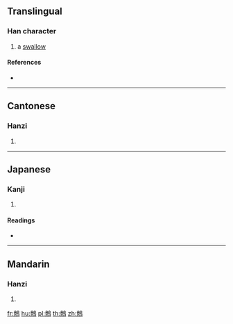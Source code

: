 {{character info/new}}
==Translingual==

===Han character===
{{Han char|rn=196|rad=鳥|as=13|sn=24|four=07327|canj=YPHAF}}

# a [[swallow]]

====References====
* {{Han ref|kx=1502.190|dkj=47384|dj=2032.010|hdz=74666.040|uh=9DFE|ud=40446|bh=F8DD|bd=63709}}

----

==Cantonese==

===Hanzi===
{{yue-hanzi|jyut=|y=yi3}}

# {{defn|lang=yue|sort=鳥13}}

----

==Japanese==

===Kanji===
{{ja-kanji|grade=|rs=鳥13}}

# {{defn|lang=ja|sort=鳥13}}

====Readings====
* {{ja-readings|on=[[い]] (i)|kun=}}

----

==Mandarin==

===Hanzi===
{{cmn-hanzi|pin=[[yì]] ([[yi4]])|wg=i<sup>4</sup>}}

# {{defn|lang=cmn|sort=鳥13}}

[[fr:鷾]]
[[hu:鷾]]
[[pl:鷾]]
[[th:鷾]]
[[zh:鷾]]